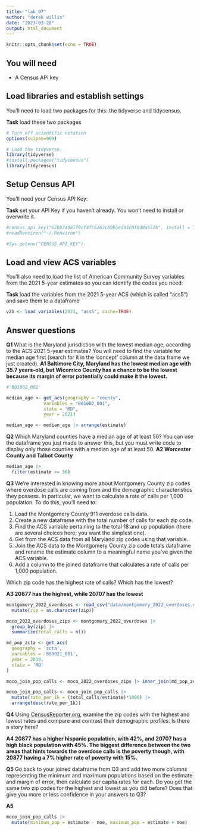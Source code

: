 ```yaml
---
title: "lab_07"
author: "derek willis"
date: "2023-03-28"
output: html_document
---
```


```r
knitr::opts_chunk$set(echo = TRUE)
```

## You will need

-   A Census API key

## Load libraries and establish settings

You'll need to load two packages for this: the tidyverse and tidycensus.

**Task** load these two packages

```r
# Turn off scientific notation
options(scipen=999)

# Load the tidyverse.
library(tidyverse)
#install.packages("tidycensus")
library(tidycensus)
```

## Setup Census API

You'll need your Census API Key:

**Task** set your API Key if you haven't already. You won't need to install or overwrite it.

```r

#census_api_key("62bb74987f9cf4fc6263c89b5eda3c0f6d0a551b", install = TRUE, overwrite=TRUE)
#readRenviron("~/.Renviron")

#Sys.getenv("CENSUS_API_KEY").
```

## Load and view ACS variables

You'll also need to load the list of American Community Survey variables from the 2021 5-year estimates so you can identify the codes you need:

**Task** load the variables from the 2021 5-year ACS (which is called "acs5") and save them to a dataframe

```r
v21 <- load_variables(2021, "acs5", cache=TRUE)
```

## Answer questions

**Q1** What is the Maryland jurisdiction with the lowest median age, according to the ACS 2021 5-year estimates? You will need to find the variable for median age first (search for it in the 'concept' column at the data frame we just created). **A1 Baltimore City, Maryland has the lowest median age with 35.7 years-old, but Wicomico County has a chance to be the lowest because its margin of error potentially could make it the lowest.**

```r
#'B01002_001'

median_age <- get_acs(geography = "county",
              variables = "B01002_001",
              state = "MD",
              year = 2021)

median_age <- median_age |> arrange(estimate)
```

**Q2** Which Maryland counties have a median age of at least 50? You can use the dataframe you just made to answer this, but you must write code to display only those counties with a median age of at least 50. **A2 Worcester County and Talbot County**

```r
median_age |> 
  filter(estimate >= 50)
```

**Q3** We're interested in knowing more about Montgomery County zip codes where overdose calls are coming from and the demographic characteristics they possess. In particular, we want to calculate a rate of calls per 1,000 population. To do this, you'll need to:

1.  Load the Montgomery County 911 overdose calls data.
2.  Create a new dataframe with the total number of calls for each zip code.
3.  Find the ACS variable pertaining to the total 18 and up population (there are several choices here; you want the simplest one).
4.  Get from the ACS data from all Maryland zip codes using that variable.
5.  Join the ACS data to the Montgomery County zip code totals dataframe and rename the estimate column to a meaningful name you've given the ACS variable.
6.  Add a column to the joined dataframe that calculates a rate of calls per 1,000 population.

Which zip code has the highest rate of calls? Which has the lowest?

**A3 20877 has the highest, while 20707 has the lowest**

```r
montgomery_2022_overdoses <- read_csv("data/montgomery_2022_overdoses.csv") |>
  mutate(zip = as.character(zip))

moco_2022_overdoses_zips <- montgomery_2022_overdoses |>
  group_by(zip) |>
  summarize(total_calls = n())

md_pop_zcta <- get_acs(
  geography = 'zcta',
  variables = 'B09021_001',
  year = 2019,
  state = 'MD'
)

moco_join_pop_calls <- moco_2022_overdoses_zips |> inner_join(md_pop_zcta, by =  c('zip' = 'GEOID'))

moco_join_pop_calls <- moco_join_pop_calls |>
  mutate(rate_per_1k = (total_calls/estimate)*1000) |>
  arrange(desc(rate_per_1k))
```

**Q4** Using [CensusReporter.org](https://censusreporter.org/), examine the zip codes with the highest and lowest rates and compare and contrast their demographic profiles. Is there a story here?

**A4 20877 has a higher hispanic population, with 42%, and 20707 has a high black population with 45%. The biggest difference between the two areas that hints towards the overdose calls is the poverty though, with 20877 having a 7% higher rate of poverty with 15%.**

**Q5** Go back to your joined dataframe from Q3 and add two more columns representing the minimum and maximum populations based on the estimate and margin of error, then calculate per capita rates for each. Do you get the same two zip codes for the highest and lowest as you did before? Does that give you more or less confidence in your answers to Q3?

**A5**

```r

moco_join_pop_calls |>
  mutate(minimum_pop = estimate - moe, maximum_pop = estimate + moe)
```
